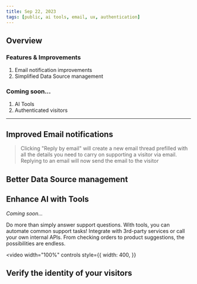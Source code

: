 ```yaml
---
title: Sep 22, 2023
tags: [public, ai tools, email, ux, authentication]
---
```



## Overview

### Features & Improvements

1. Email notification improvements
2. Simplified Data Source management

### Coming soon...

1. AI Tools
2. Authenticated visitors

---

## Improved Email notifications

> Clicking "Reply by email" will create a new email thread prefilled with all the details you need to carry on supporting a visitor via email.
> Replying to an email will now send the email to the visitor

## Better Data Source management

## Enhance AI with Tools

_Coming soon..._

Do more than simply answer support questions. With tools, you can automate common support tasks!
Integrate with 3rd-party services or call your own internal APIs. From checking orders to product suggestions, the possibilities are endless.

<!-- video -->

<video
  width="100%"
  controls
  style={{
    width: 400,
  }}
>
  <source src={tools_vid} />
</video>

## Verify the identity of your visitors

<br />
